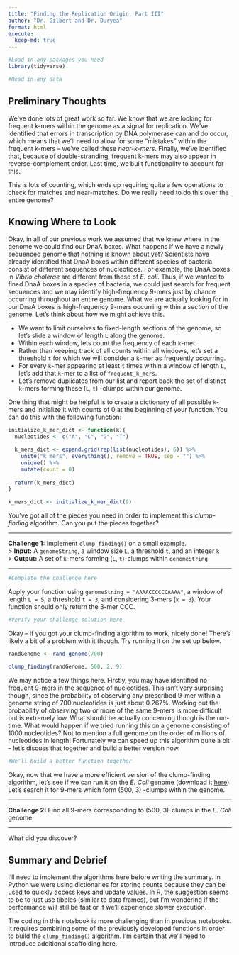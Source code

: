 ```yaml
---
title: "Finding the Replication Origin, Part III"
author: "Dr. Gilbert and Dr. Duryea"
format: html
execute:
  keep-md: true
---
```


```r
#Load in any packages you need
library(tidyverse)

#Read in any data

```

## Preliminary Thoughts

We've done lots of great work so far. We know that we are looking for frequent k-mers within the genome as a signal for replication. We've identified that errors in transcription by DNA polymerase can and do occur, which means that we'll need to allow for some "mistakes" within the frequent k-mers -- we've called these *near-k-mers*. Finally, we've identified that, because of double-stranding, frequent k-mers may also appear in reverse-complement order. Last time, we built functionality to account for this.

This is lots of counting, which ends up requiring quite a few operations to check for matches and near-matches. Do we really need to do this over the entire genome?

## Knowing Where to Look

Okay, in all of our previous work we assumed that we knew where in the genome we could find our DnaA boxes. What happens if we have a newly sequenced genome that nothing is known about yet? Scientists have already identified that DnaA boxes within different species of bacteria consist of different sequences of nucleotides. For example, the DnaA boxes in *Vibrio cholerae* are different from those of *E. coli*. Thus, if we wanted to fined DnaA boxes in a species of bacteria, we could just search for frequent sequences and we may identify high-frequency 9-mers just by chance occurring throughout an entire genome. What we are actually looking for in our DnaA boxes is high-frequency 9-mers occurring within a *section* of the genome. Let's think about how we might achieve this.

+ We want to limit ourselves to fixed-length sections of the genome, so let's slide a window of length `L` along the genome.
+ Within each window, lets count the frequency of each `k`-mer.
+ Rather than keeping track of all counts within all windows, let's set a threshold `t` for which we will consider a `k`-mer as frequently occurring.
+ For every `k`-mer appearing at least `t` times within a window of length `L`, let's add that `k`-mer to a list of `frequent_k_mers`.
+ Let's remove duplicates from our list and report back the set of distinct `k`-mers forming these  (`L`, `t`) -clumps within our genome.

One thing that might be helpful is to create a dictionary of all possible `k`-mers and initialize it with counts of 0 at the beginning of your function. You can do this with the following function:

```r
initialize_k_mer_dict <- function(k){
  nucleotides <- c("A", "C", "G", "T")

  k_mers_dict <- expand.grid(rep(list(nucleotides), 6)) %>%
    unite("k_mers", everything(), remove = TRUE, sep = "") %>%
    unique() %>%
    mutate(count = 0)
  
  return(k_mers_dict)
}

k_mers_dict <- initialize_k_mer_dict(9)
```

You've got all of the pieces you need in order to implement this *clump-finding* algorithm. Can you put the pieces together?

***

**Challenge 1:** Implement `clump_finding()` on a small example.  
> **Input:** A `genomeString`, a window size `L`, a threshold `t`, and an integer `k`  
> **Output:** A set of `k`-mers forming (`L`, `t`)-clumps within `genomeString`

***

```r
#Complete the challenge here
```

Apply your function using `genomeString = "AAAACCCCCCAAAA"`, a window of length `L = 5`, a threshold `t = 3`, and considering 3-mers (`k = 3`). Your function should only return the 3-mer CCC.

```r
#Verify your challenge solution here
```

Okay -- if you got your clump-finding algorithm to work, nicely done! There's likely a bit of a problem with it though. Try running it on the set up below.

```r
randGenome <- rand_genome(700)

clump_finding(randGenome, 500, 2, 9)
```

We may notice a few things here. Firstly, you may have identified no frequent 9-mers in the sequence of nucleotides. This isn't very surprising though, since the probability of observing any prescribed 9-mer within a genome string of 700 nucleotides is just about  0.267%. Working out the probability of observing two or more of the same 9-mers is more difficult but is extremely low. What should be actually concerning though is the run-time. What would happen if we tried running this on a genome consisting of 1000 nucleotides? Not to mention a full genome on the order of millions of nucleotides in length! Fortunately we can speed up this algorithm quite a bit -- let's discuss that together and build a better version now.

```r
#We'll build a better function together
```

Okay, now that we have a more efficient version of the clump-finding algorithm, let's see if we can run it on the *E. Coli* genome (download it [here](https://bioinformaticsalgorithms.com/data/realdatasets/Rearrangements/E_coli.txt){target="_blank"}). Let's search it for 9-mers which form  (500, 3) -clumps within the genome.

***

**Challenge 2:** Find all 9-mers corresponding to (500, 3)-clumps in the *E. Coli* genome.  

***

What did you discover?

## Summary and Debrief

I'll need to implement the algorithms here before writing the summary. In Python we were using dictionaries for storing counts because they can be used to quickly access keys and update values. In R, the suggestion seems to be to just use tibbles (similar to data frames), but I'm wondering if the performance will still be fast or if we'll experience slower execution. 

The coding in this notebook is more challenging than in previous notebooks. It requires combining some of the previously developed functions in order to build the `clump_finding()` algorithm. I'm certain that we'll need to introduce additional scaffolding here.

